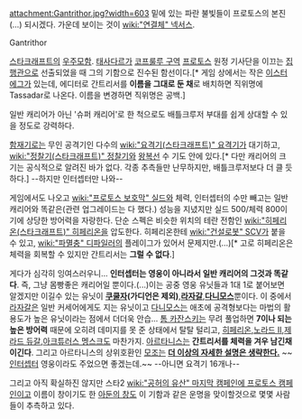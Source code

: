 attachment:Gantrithor.jpg?width=603
밑에 있는 파란 불빛들이 프로토스의 본진(…) 되시겠다. 가운데 보이는 것이 [[wiki:"연결체" 넥서스]].

Gantrithor

[[스타크래프트]]의 [[우주모함]]. [[태사다르]]가 [[코프룰루 구역]] [[프로토스]] 원정 기사단을 이끄는 [[집행관]]으로 선출되었을 때 그의 기함으로 진수된 함선이다.[* 게임 상에서는 작은 [[이스터 에그]]가 있는데, 에디터로 간트리서를 '''이름을 그대로 둔 채'''로 배치하면 직위명에 Tassadar로 나온다. 이름을 변경하면 직위명은 공백.]

일반 캐리어가 아닌 '슈퍼 캐리어'로 한 척으로도 배틀크루저 부대를 쉽게 상대할 수 있을 정도로 강력하다.
 
[[함재기]]로는 무인 공격기인 다수의 [[wiki:"요격기(스타크래프트)" 요격기]]가 대기하고, [[wiki:"정찰기(스타크래프트)" 정찰기]]와 [[왕복선]] 수 기도 안에 있다.[* 다만 캐리어의 크기는 공식적으로 알려진 바가 없다. 각종 추측들만 난무하지만, 배틀크루저보다 더 클 듯하다.]  --하지만 인터셉터만 나와--

게임에서도 나오고 [[wiki:"프로토스 보호막" 실드]]와 체력, 인터셉터의 수만 빼고는 일반 캐리어와 똑같은(관련 업그레이드는 다 했다.) 성능을 지녔지만 실드 500/체력 800이기에 상당한 방어력을 자랑한다. 단순 스펙은 비슷한 위치의 테란 전함인 [[wiki:"히페리온(스타크래프트)" 히페리온]]을 압도한다. 히페리온한테 [[wiki:"건설로봇" SCV]]가 붙을 수 있고, [[wiki:"파멸충" 디파일러]]의 플레이그가 있어서 문제지만.(…)[* 고로 히페리온은 체력을 회복할 수 있지만 간트리서는 '''그럴 수 없다'''.] 

게다가 심각히 잉여스러우니... '''인터셉터는 영웅이 아니라서 일반 캐리어의 그것과 똑같다'''. 즉, 그냥 몸빵좋은 캐리어일 뿐이다.(...)이는 공중 영웅 유닛들과 1대 1로 붙어보면 알겠지만  이길수 있는 유닛이 '''[[쿠쿨자]](가디언은 제외)''','''[[라자갈]]''','''[[다니모스]]'''뿐이다. 이 중에서 [[라자갈]]은 일반 커세어에게도 지는 유닛이고 [[다니모스]]는 애초에 공격형보다는 마법의 활용도가 높은 유닛이라는 점에서 더더욱 안습... [[톰 카잔스키]]는 무려 풀업하면 '''7이나 되는 높은 방어력''' 때문에 오히려 데미지를 못 준 상태에서 탈탈 털리고, [[히페리온]],[[노라드 II]],[[제라드 듀갈]],[[아크튜러스 멩스크]]도 마찬가지. [[아르타니스]]는 '''간트리서를 체력을 겨우 남긴채 이긴다'''. 그리고 아르타니스의 상위호환인 [[모조]]는 '''[[더 이상의 자세한 설명은 생략한다.]]''' ~~[[인터셉터]] 영웅이라도 주었으면 좋겠는데.~~ --아니면 요격기 16개나--

그리고 아직 확실하진 않지만 스타2 [[wiki:"공허의 유산" 마지막 캠페인에 프로토스 캠페인]]이고 이름이 창이기도 한 [[아둔의 창]]도 이 기함과 같은 운명을 맞이할것으로 몇몇 사람들이 추측하고 있다.
